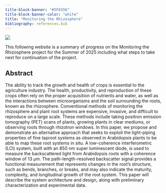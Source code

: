 ```yaml
---
title-block-banner: "#5F8356"
title-block-banner-color: "white"
title: "Monitoring the Rhizosphere"
bibliography: references.bib
---
```

![](projectproposal.png)

This following website is a summary of progress on the Monitoring the Rhizosphere project for the Summer of 2025 including what steps to take next for continuation of the project. 

## Abstract
The ability to track the growth and health of crops is essential to the agriculture industry. The health, productivity, and reproduction of these crops often rely on the proper acquisition of nutrients and water, as well as the interactions between microorganisms and the soil surrounding the roots, known as the rhizosphere. Conventional methods of monitoring the rhizosphere and plant root systems are expensive, invasive, and difficult to reproduce on a large scale. These methods include taking positron emission tomography (PET) scans of plants, growing plants in clear mediums, or observing roots through rhizotron windows. In this paper, we propose and demonstrate an alternative approach that seeks to exploit the light-piping properties of fine taproot systems as observed in Arabidopsis plants to be able to map these root systems in situ. A low-coherence interferometric (LCI) system, built with an 850 nm super luminescent diode, is used to measure the backscattered light from Arabidopsis roots with a coherence window of 13 µm. The path-length-resolved backscatter signal provides a functional measurement that represents changes in the root’s structure, such as bends, branches, or breaks, and may also indicate the maturity, complexity, and longitudinal growth of the root system. This paper will describe the system architecture and design, along with preliminary characterization and experimental data.